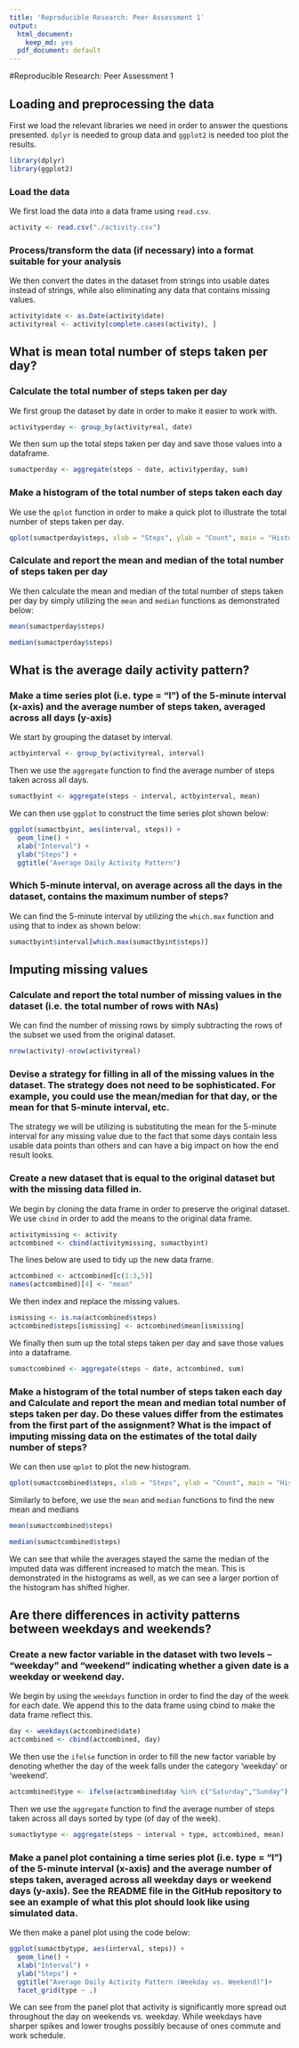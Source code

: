 ```yaml
---
title: 'Reproducible Research: Peer Assessment 1'
output: 
  html_document:
    keep_md: yes
  pdf_document: default
---
```

#Reproducible Research: Peer Assessment 1

## Loading and preprocessing the data
First we load the relevant libraries we need in order to answer the questions presented. ```dplyr``` is needed to group data and ```ggplot2``` is needed too plot the results.
```r
library(dplyr)
library(ggplot2)
```

### Load the data
We first load the data into a data frame using ```read.csv```.
```r
activity <- read.csv("./activity.csv")
```

### Process/transform the data (if necessary) into a format suitable for your analysis
We then convert the dates in the dataset from strings into usable dates instead of strings, while also eliminating any data that contains missing values.
```r
activity$date <- as.Date(activity$date)
activityreal <- activity[complete.cases(activity), ]
```

## What is mean total number of steps taken per day?

### Calculate the total number of steps taken per day
We first group the dataset by date in order to make it easier to work with.
```r
activityperday <- group_by(activityreal, date)
```
We then sum up the total steps taken per day and save those values into a dataframe.
```r
sumactperday <- aggregate(steps ~ date, activityperday, sum)
```

### Make a histogram of the total number of steps taken each day
We use the ```qplot``` function in order to make a quick plot to illustrate the total number of steps taken per day.
```r
qplot(sumactperday$steps, xlab = "Steps", ylab = "Count", main = "Histogram of Total Number of Steps per Day", bins = 30)
```

### Calculate and report the mean and median of the total number of steps taken per day
We then calculate the mean and median of the total number of steps taken per day by simply utilizing the ```mean``` and ```median``` functions as demonstrated below:
```r
mean(sumactperday$steps)
```
```r
median(sumactperday$steps)
```

## What is the average daily activity pattern?
### Make a time series plot (i.e. type = "l") of the 5-minute interval (x-axis) and the average number of steps taken, averaged across all days (y-axis)
We start by grouping the dataset by interval.
```r
actbyinterval <- group_by(activityreal, interval)
```
Then we use the ```aggregate``` function to find the average number of steps taken across all days.
```r
sumactbyint <- aggregate(steps ~ interval, actbyinterval, mean)
```
We can then use ```ggplot``` to construct the time series plot shown below:
```r
ggplot(sumactbyint, aes(interval, steps)) +
  geom_line() +
  xlab("Interval") +
  ylab("Steps") +
  ggtitle("Average Daily Activity Pattern")
```

### Which 5-minute interval, on average across all the days in the dataset, contains the maximum number of steps?
We can find the 5-minute interval by utilizing the ```which.max``` function and using that to index as shown below:
```r
sumactbyint$interval[which.max(sumactbyint$steps)]
```
## Imputing missing values
### Calculate and report the total number of missing values in the dataset (i.e. the total number of rows with NAs)
We can find the number of missing rows by simply subtracting the rows of the subset we used from the original dataset.
```r
nrow(activity)-nrow(activityreal)
```
### Devise a strategy for filling in all of the missing values in the dataset. The strategy does not need to be sophisticated. For example, you could use the mean/median for that day, or the mean for that 5-minute interval, etc.
The strategy we will be utilizing is substituting the mean for the 5-minute interval for any missing value due to the fact that some days contain less usable data points than others and can have a big impact on how the end result looks. 

### Create a new dataset that is equal to the original dataset but with the missing data filled in.
We begin by cloning the data frame in order to preserve the original dataset. We use ```cbind``` in order to add the means to the original data frame.
```r
activitymissing <- activity
actcombined <- cbind(activitymissing, sumactbyint)
```
The lines below are used to tidy up the new data frame.
```r
actcombined <- actcombined[c(1:3,5)]
names(actcombined)[4] <- "mean"
```
We then index and replace the missing values.
```r
ismissing <- is.na(actcombined$steps)
actcombined$steps[ismissing] <- actcombined$mean[ismissing]
```
We finally then sum up the total steps taken per day and save those values into a dataframe.
```r
sumactcombined <- aggregate(steps ~ date, actcombined, sum)
```

### Make a histogram of the total number of steps taken each day and Calculate and report the mean and median total number of steps taken per day. Do these values differ from the estimates from the first part of the assignment? What is the impact of imputing missing data on the estimates of the total daily number of steps?
We can then use ```qplot``` to plot the new histogram.
```r
qplot(sumactcombined$steps, xlab = "Steps", ylab = "Count", main = "Histogram of Total Number of Steps per Day")
```

Similarly to before, we use the ```mean``` and ```median``` functions to find the new mean and medians
```r
mean(sumactcombined$steps)
```
```r
median(sumactcombined$steps)
```
We can see that while the averages stayed the same the median of the imputed data was different increased to match the mean. This is demonstrated in the histograms as well, as we can see a larger portion of the histogram has shifted higher.

## Are there differences in activity patterns between weekdays and weekends?

### Create a new factor variable in the dataset with two levels – “weekday” and “weekend” indicating whether a given date is a weekday or weekend day.
We begin by  using the ```weekdays``` function in order to find the day of the week for each date. We append this to the data frame using cbind to make the data frame reflect this.
```r
day <- weekdays(actcombined$date)
actcombined <- cbind(actcombined, day)
```
We then use the ```ifelse``` function in order to fill the new factor variable by denoting whether the day of the week falls under the category 'weekday' or 'weekend'.
```r
actcombined$type <- ifelse(actcombined$day %in% c("Saturday","Sunday"), "weekend", "weekday")
```
Then we use the ```aggregate``` function to find the average number of steps taken across all days sorted by type (of day of the week).
```r
sumactbytype <- aggregate(steps ~ interval + type, actcombined, mean)
```

### Make a panel plot containing a time series plot (i.e. type = "l") of the 5-minute interval (x-axis) and the average number of steps taken, averaged across all weekday days or weekend days (y-axis). See the README file in the GitHub repository to see an example of what this plot should look like using simulated data.
We then make a panel plot using the code below: 
```r
ggplot(sumactbytype, aes(interval, steps)) +
  geom_line() +
  xlab("Interval") +
  ylab("Steps") +
  ggtitle("Average Daily Activity Pattern (Weekday vs. Weekend)")+
  facet_grid(type ~ .)
```

We can see from the panel plot that activity is significantly more spread out throughout the day on weekends vs. weekday. While weekdays have sharper spikes and lower troughs possibly because of ones commute and work schedule.